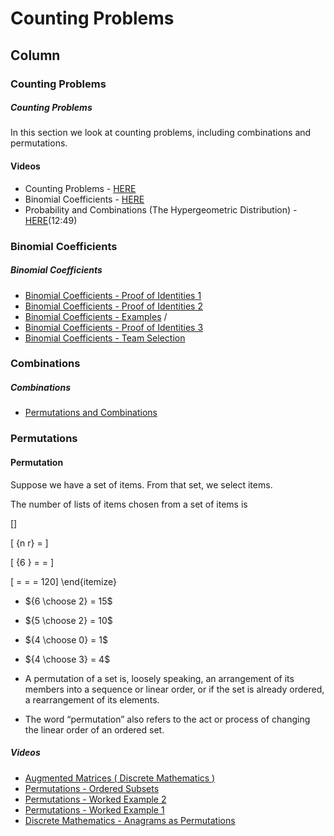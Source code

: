 Counting Problems {data-navmenu="Section 6"}
==================================

Column {.tabset}
-----------------------------

### Counting Problems

<h5> Counting Problems </h5>


In this section we look at counting problems, including combinations and permutations.


#### Videos


* Counting Problems -  <a href="https://www.youtube.com/watch?v=9QVx6yXzfEM" >HERE</a>
* Binomial Coefficients - <a href="https://youtube.com/watch?v=/S74rTbwKIDY" >HERE</a>
* Probability and Combinations (The Hypergeometric Distribution) - <a href="https://www.youtube.com/edit?o=U&amp;video_id=BdkSlLgd5dc" >HERE</a>(12:49)

### Binomial Coefficients

<h5> Binomial Coefficients</h5>
  
* <a href ="https://www.youtube.com/watch?v=/O2Xg1BdqQBM"> Binomial Coefficients - Proof of Identities 1</a>
* <a href ="https://www.youtube.com/watch?v=/XXoUYJbESCY"> Binomial Coefficients - Proof of Identities 2</a>
* <a href ="https://www.youtube.com/watch?v=/O8P0te8s-ms"> Binomial Coefficients - Examples</a> /
* <a href ="https://www.youtube.com/watch?v=/ytvlX_-VrF8"> Binomial Coefficients - Proof of Identities 3</a> 
* <a href ="https://www.youtube.com/watch?v=/ong5YXLf_7Q"> Binomial Coefficients - Team Selection</a>


### Combinations

<h5> Combinations </h5>

* <a href ="https://www.youtube.com/watch?v=/oWlmy3W92u4"> Permutations and Combinations</a>

### Permutations


#### Permutation 



\item Suppose we have a set of \textbf{n} items.
\item From that set, we select \textbf{k} items.
\item The number of \textbf{ordered} lists of \textbf{k} items chosen from a set of \textbf{n} items is

\[\frac{n!}{n-k!}\]


\[ {n \choose r} = \frac{n!}{(n-r)! r!} \]


\[ {6 \choose 3} = \frac{6!}{(6-3)! 3!} = \frac{6!}{3! \times 3!}\]


\[ \frac{6!}{3! \times 3!} = \frac{6 \times 5 \times 4 \times 3!}{3! \times 3!} = \frac{120}{6} = 120\]
\end{itemize}


* ${6 \choose 2} = 15$
* ${5 \choose 2} = 10$  
* ${4 \choose 0} = 1$  
* ${4 \choose 3} = 4$  


* A permutation of a set is, loosely speaking, an arrangement of its members into a sequence or linear order, or if the set is already ordered, a rearrangement of its elements.
* The word "permutation" also refers to the act or process of changing the linear order of an ordered set.

<h5>Videos</h5>
* <a href= "https://youtube.com/watch?v=/722AHPX0Pss">  Augmented Matrices ( Discrete Mathematics ) </a>
* <a href= "https://youtube.com/watch?v=/Ud0HSKw_V3g"> Permutations - Ordered Subsets  </a>
* <a href= "https://youtube.com/watch?v=/lHjeyvgC0kI">  Permutations  - Worked Example 2 </a>
* <a href= "https://youtube.com/watch?v=/Oiqj0qsNKM4"> Permutations - Worked Example 1  </a>
* <a href= "https://youtube.com/watch?v=/ifTP8pGWRsM"> Discrete Mathematics -  Anagrams as Permutations  </a>


